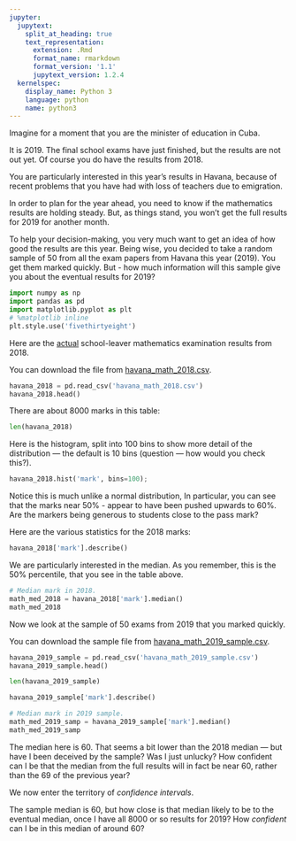 ```yaml
---
jupyter:
  jupytext:
    split_at_heading: true
    text_representation:
      extension: .Rmd
      format_name: rmarkdown
      format_version: '1.1'
      jupytext_version: 1.2.4
  kernelspec:
    display_name: Python 3
    language: python
    name: python3
---
```


Imagine for a moment that you are the minister of education in Cuba.

It is 2019.   The final school exams have just finished, but the results are not out yet.  Of course you do have the results from 2018.

You are particularly interested in this year's results in Havana, because of recent problems that you have had with loss of teachers due to emigration.

In order to plan for the year ahead, you need to know if the mathematics results are holding steady.   But, as things stand, you won't get the full results for 2019 for another month.

To help your decision-making, you very much want to get an idea of how good the results are this year.   Being wise, you decided to take a random sample of 50 from all the exam papers from Havana this year (2019).  You get them marked quickly.   But - how much information will this sample give you about the eventual results for 2019?

```python
import numpy as np
import pandas as pd
import matplotlib.pyplot as plt
# %matplotlib inline
plt.style.use('fivethirtyeight')
```

Here are the [actual](https://github.com/matthew-brett/datasets/tree/abb224b/havana_exams) school-leaver mathematics examination results from 2018.


You can download the file from
[havana_math_2018.csv]({{ site.baseurl }}/data/havana_math_2018.csv).

```python
havana_2018 = pd.read_csv('havana_math_2018.csv')
havana_2018.head()
```

There are about 8000 marks in this table:

```python
len(havana_2018)
```

Here is the histogram, split into 100 bins to show more detail of the distribution --- the default is 10 bins (question --- how would you check this?).

```python
havana_2018.hist('mark', bins=100);
```

Notice this is much unlike a normal distribution,  In particular, you can see that the marks near 50% - appear to have been pushed upwards to 60%.  Are the markers being generous to students close to the pass mark?


Here are the various statistics for the 2018 marks:

```python
havana_2018['mark'].describe()
```

We are particularly interested in the median.  As you remember, this is the 50% percentile, that you see in the table above.

```python
# Median mark in 2018.
math_med_2018 = havana_2018['mark'].median()
math_med_2018
```

Now we look at the sample of 50 exams from 2019 that you marked quickly.

You can download the sample file from
[havana_math_2019_sample.csv]({{ site.baseurl }}/data/havana_math_2019_sample.csv).

```python
havana_2019_sample = pd.read_csv('havana_math_2019_sample.csv')
havana_2019_sample.head()
```

```python
len(havana_2019_sample)
```

```python
havana_2019_sample['mark'].describe()
```

```python
# Median mark in 2019 sample.
math_med_2019_samp = havana_2019_sample['mark'].median()
math_med_2019_samp
```

The median here is 60.  That seems a bit lower than the 2018 median --- but have I been deceived by the sample?  Was I just unlucky?   How confident can I be that the median from the full results will in fact be near 60, rather than the 69 of the previous year?


We now enter the territory of *confidence intervals*.

The sample median is 60, but how close is that median likely to be to the eventual median, once I have all 8000 or so results for 2019?  How *confident* can I be in this median of around 60?

